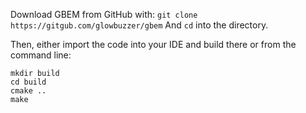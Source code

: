 Download GBEM from GitHub with:
`git clone https://gitgub.com/glowbuzzer/gbem`
And `cd` into the directory.

Then, either import the code into your IDE and build there or from the command line:

```shell
mkdir build
cd build
cmake ..
make
```

